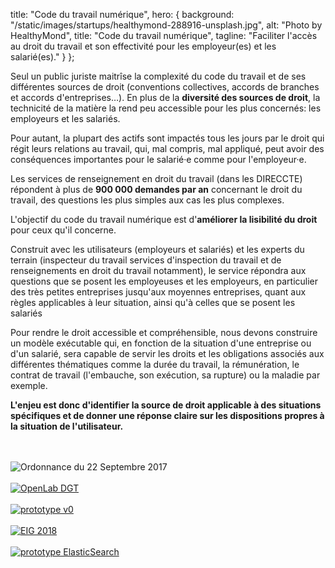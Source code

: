 
  title: "Code du travail numérique",
  hero: {
    background: "/static/images/startups/healthymond-288916-unsplash.jpg",
    alt: "Photo by HealthyMond",
    title: "Code du travail numérique",
    tagline:
      "Faciliter l'accès au droit du travail et son effectivité pour les employeur(es) et les salarié(es)."
  }
};

<LayoutCDTN meta={meta} startup="code-du-travail-numerique">

Seul un public juriste maitrîse la complexité du code du travail et de ses différentes sources de droit (conventions collectives, accords de branches et accords d'entreprises…). En plus de la **diversité des sources de droit**, la technicité de la matière la rend peu accessible pour les plus concernés: les employeurs et les salariés.

Pour autant, la plupart des actifs sont impactés tous les jours par le droit qui régit leurs relations au travail, qui, mal compris, mal appliqué, peut avoir des conséquences importantes pour le salarié·e comme pour l'employeur·e.

Les services de renseignement en droit du travail (dans les DIRECCTE) répondent à plus de **900 000 demandes par an** concernant le droit du travail, des questions les plus simples aux cas les plus complexes.

L'objectif du code du travail numérique est d'**améliorer la lisibilité du droit** pour ceux qu'il concerne.

Construit avec les utilisateurs (employeurs et salariés) et les experts du terrain (inspecteur du travail services d'inspection du travail et de renseignements en droit du travail notamment), le service répondra aux questions que se posent les employeuses et les employeurs, en particulier des très petites entreprises jusqu'aux moyennes entreprises, quant aux règles applicables à leur situation, ainsi qu'à celles que se posent les salariés

Pour rendre le droit accessible et compréhensible, nous devons construire un modèle exécutable qui, en fonction de la situation d'une entreprise ou d'un salarié, sera capable de servir les droits et les obligations associés aux différentes thématiques comme la durée du travail, la rémunération, le contrat de travail (l'embauche, son exécution, sa rupture) ou la maladie par exemple.

**L'enjeu est donc d'identifier la source de droit applicable à des situations spécifiques et de donner une réponse claire sur les dispositions propres à la situation de l'utilisateur.**

<Timeline>
  <TimelineEvent
    date="22/09/2017"
    title="Naissance du projet suite à la publication de l'ordonnance du 22 Septembre 2017"
    category="Pilotage"
  >
    <br />
    <br />
    <img
      src="/static/images/startups/code-du-travail-numerique/ordonnance.png"
      alt="Ordonnance du 22 Septembre 2017"
    />
  </TimelineEvent>
  <TimelineEvent
    date="18/01/2018"
    title="Mise en ligne d'une première FAQ de <a target='_blank' href='https://socialgouv.github.io/faq-code-du-travail'>50 questions/réponses</a> rédigées par les agents des DIRECCTE""
    category="Déploiement"
  />
  <TimelineEvent
    date="05/02/2018"
    title="Premièr OpenLab avec la DGT"
    category="Pilotage"
  >
    <br />
    <br />
    <a href="https://k5jk3rp1mr.codesandbox.io" target="_blank">
      <img
        src="/static/images/startups/code-du-travail-numerique/openlab1.png"
        alt="OpenLab DGT"
      />
    </a>
  </TimelineEvent>
  <TimelineEvent
    date="15/02/2018"
    title="Premières immersions dans les services de renseignement en région"
    category="Pilotage"
  />
  <TimelineEvent
    date="01/04/2018"
    title="Mise en ligne d'un <a target='_blank' href='https://k5jk3rp1mr.codesandbox.io'>premier prototype</a>"
    category="Déploiement"
  >
    <br />
    <br />
    <a href="https://k5jk3rp1mr.codesandbox.io" target="_blank">
      <img
        src="/static/images/startups/code-du-travail-numerique/proto0.png"
        alt="prototype v0"
      />
    </a>
  </TimelineEvent>
  <TimelineEvent
    date="16/04/2018"
    title="Premiers tests avec des usagers"
    category="Déploiement"
  />
  <TimelineEvent
    date="27/06/2018"
    title="Le projet ExploCode est sélectionné pour participer au programme « Entrepreneurs d'intérêt général »"
    category="Pilotage"
  >
    <br />
    <br />
    <a
      href="https://entrepreneur-interet-general.etalab.gouv.fr/defis/2019/explocode.html"
      target="_blank"
    >
      <img
        src="/static/images/startups/code-du-travail-numerique/eig-2018.jpg"
        alt="EIG 2018"
      />
    </a>
  </TimelineEvent>
  <TimelineEvent
    date="28/06/2018"
    title="Mise en ligne d'un <a target='_blank' href='https://codedutravail-dev.num.social.gouv.fr'>nouveau prototype</a> intégrant ElasticSearch et plusieurs sources de données"
    category="Déploiement"
  >
    <br />
    <br />
    <a href="https://codedutravail-dev.num.social.gouv.fr/" target="_blank">
      <img
        src="/static/images/startups/code-du-travail-numerique/proto1.png"
        alt="prototype ElasticSearch"
      />
    </a>
  </TimelineEvent>
  <TimelineEvent
    date="13/09/2018"
    title="Première réunion du groupe de travail constitué d'agents des DIRECCTE"
    category="Pilotage"
  />
  <TimelineEvent
    date="07/11/2018"
    title="Le Code du travail numérique lauréat du FTAP"
    category="Pilotage"
  />
  <TimelineEvent
    date="13/12/2018"
    title="Première présentation du projet CDTN avec la communauté OpenLAW"
    category="Pilotage"
  />
  <TimelineEvent
    date="12/04/2019"
    title="Première conférence de presse pour présenter les avancées du projet"
    category="Déploiement"
  />
  <TimelineEvent
    date="06/05/2019"
    title="Rencontre avec la DILA sur les APIs d'accès au droit"
    category="Pilotage"
  />
</Timeline>

</LayoutCDTN>
